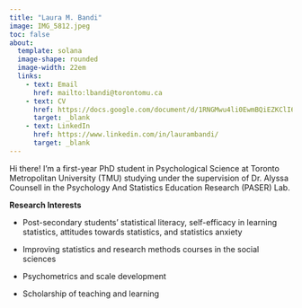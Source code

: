 ```yaml
---
title: "Laura M. Bandi"
image: IMG_5812.jpeg
toc: false
about:
  template: solana
  image-shape: rounded
  image-width: 22em
  links:
    - text: Email
      href: mailto:lbandi@torontomu.ca
    - text: CV
      href: https://docs.google.com/document/d/1RNGMwu4li0EwmBQiEZKClI6UPplcm0rod36FYvKA_eU/edit?usp=sharing
      target: _blank
    - text: LinkedIn
      href: https://www.linkedin.com/in/laurambandi/
      target: _blank
---
```


Hi there! I'm a first-year PhD student in Psychological Science at Toronto Metropolitan University (TMU) studying under the supervision of Dr. Alyssa Counsell in the Psychology And Statistics Education Research (PASER) Lab.

**Research Interests**

-   Post-secondary students' statistical literacy, self-efficacy in learning statistics, attitudes towards statistics, and statistics anxiety

-   Improving statistics and research methods courses in the social sciences

-   Psychometrics and scale development

-   Scholarship of teaching and learning
